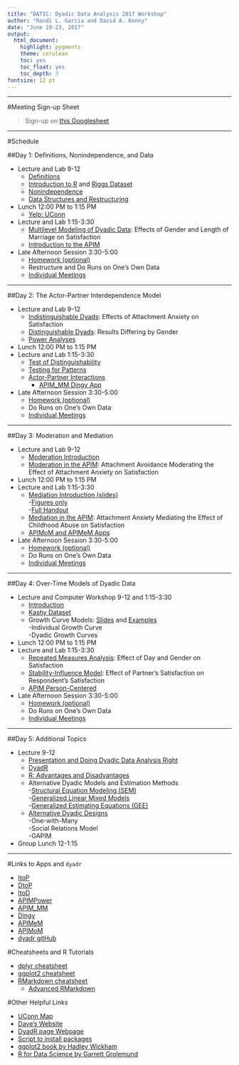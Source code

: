 ---
title: "DATIC: Dyadic Data Analysis 2017 Workshop"
author: "Randi L. Garcia and David A. Kenny"
date: "June 19-23, 2017"
output:
  html_document:
    highlight: pygments
    theme: cerulean
    toc: yes
    toc_float: yes
    toc_depth: 3
fontsize: 12 pt
---
    
***
#Meeting Sign-up Sheet

  > Sign-up on [this Googlesheet](https://docs.google.com/spreadsheets/d/1enfIHEKDqw5wALxG3Qb140dnBXc74VRTc2Pr-oefLQo/edit?usp=sharing)  

***

#Schedule

##Day 1:  Definitions, Nonindependence, and Data  

  + Lecture and Lab 9-12
    - [Definitions](Definitions.pdf)
    - [Introduction to R](Intro_to_R_and_the_Data.html) and [Riggs Dataset](Riggs Codebook.pdf)
    - [Nonindependence](Nonindependence.pdf)
    - [Data Structures and Restructuring](Data_Structures.pdf)
  + Lunch 12:00 PM to 1:15 PM  
    - [Yelp: UConn](https://www.yelp.com/search?cflt=restaurants&find_near=university-of-connecticut-storrs-2)
  + Lecture and Lab 1:15-3:30
    - [Multilevel Modeling of Dyadic Data](MLM.html): Effects of Gender and Length of Marriage on Satisfaction
    - [Introduction to the APIM](APIM.pdf)
  + Late Afternoon Session 3:30-5:00
    - [Homework (optional)](Day 1_QUESTIONS.pdf)
    - Restructure and Do Runs on One's Own Data
    - [Individual Meetings](https://docs.google.com/spreadsheets/d/1enfIHEKDqw5wALxG3Qb140dnBXc74VRTc2Pr-oefLQo/edit?usp=sharing)

***

##Day 2: The Actor-Partner Interdependence Model

  + Lecture and Lab 9-12
    - [Indistinguishable Dyads](Indistinguishable.html): Effects of Attachment Anxiety on Satisfaction
    - [Distinguishable Dyads](Distinguishable.html): Results Differing by Gender
    - [Power Analyses](Power.pdf)
  + Lunch 12:00 PM to 1:15 PM  
  + Lecture and Lab 1:15-3:30
    - [Test of Distinguishability](Test_for_Distinguishability.html)
    - [Testing for Patterns](Patterns.html)
    - [Actor-Partner Interactions](Actor-Partner_Interactions.html)
	  - [APIM_MM Dingy App](Dingy_Output.pdf)
  + Late Afternoon Session 3:30-5:00
    - [Homework (optional)](Day 2_QUESTIONS.pdf)
    - Do Runs on One's Own Data
    - [Individual Meetings](https://docs.google.com/spreadsheets/d/1enfIHEKDqw5wALxG3Qb140dnBXc74VRTc2Pr-oefLQo/edit?usp=sharing)

***

##Day 3: Moderation and Mediation

  + Lecture and Lab 9-12
    - [Moderation Introduction](Moderation of the APIM.pdf)
    - [Moderation in the APIM](Moderation_in_the_APIM.html): Attachment Avoidance Moderating the Effect of Attachment Anxiety on Satisfaction
  + Lunch 12:00 PM to 1:15 PM  
  + Lecture and Lab 1:15-3:30
    - [Mediation Introduction (slides)](Mediation of the APIM.pdf)  
      -[Figures only](Mediation_BONUS_figures.html)  
      -[Full Handout](Mediation_handout.pdf)
    - [Mediation in the APIM](Mediation_in_the_APIM.html): Attachment Anxiety Mediating the Effect of Childhood Abuse on Satisfaction  
    - [APIMoM and APIMeM Apps](APIMeMoM.pdf)	
  + Late Afternoon Session 3:30-5:00
    - [Homework (optional)](Day 3_QUESTIONS.pdf)
    - Do Runs on One's Own Data
    - [Individual Meetings](https://docs.google.com/spreadsheets/d/1enfIHEKDqw5wALxG3Qb140dnBXc74VRTc2Pr-oefLQo/edit?usp=sharing)

***

##Day 4: Over-Time Models of Dyadic Data

  + Lecture and Computer Workshop 9-12 and 1:15-3:30
    - [Introduction](Over Time_Intro.pdf)
    - [Kashy Dataset](Kashy Codebook.pdf)
    - Growth Curve Models: [Slides](Growth Curve.pdf) and [Examples](Growth_Curve_Modeling.html)  
      -Individual Growth Curve  
      -Dyadic Growth Curves  
  + Lunch 12:00 PM to 1:15 PM  
  + Lecture and Lab 1:15-3:30
    - [Repeated Measures Analysis](Repeated_Measures.html): Effect of Day and Gender on Satisfaction	
    - [Stability-Influence Model](Stability-Influence_Model.html): Effect of Partner's Satisfaction on Respondent's Satisfaction 
    - [APIM Person-Centered](APIM_OverTime.html)
  + Late Afternoon Session 3:30-5:00
    - [Homework (optional)](Day 4_QUESTIONS.pdf)
    - Do Runs on One's Own Data
    - [Individual Meetings](https://docs.google.com/spreadsheets/d/1enfIHEKDqw5wALxG3Qb140dnBXc74VRTc2Pr-oefLQo/edit?usp=sharing) 

***

##Day 5: Additional Topics

  + Lecture 9-12
    - [Presentation and Doing Dyadic Data Analysis Right](Presentation.pdf)
    - [DyadR](https://github.com/RandiLGarcia/dyadr)
    - [R: Advantages and Disadvantages](Advantages and Disadvantages of R.pdf)
    - Alternative Dyadic Models and Estimation Methods  
      -[Structural Equation Modeling (SEM)](CommonFateModel.html)  
      -[Generalized Linear Mixed Models](Generalized_Linear_Mixed_Models___GEE.html)  
      -[Generalized Estimating Equations (GEE)](Generalized_Linear_Mixed_Models___GEE.html)  
    - [Alternative Dyadic Designs](designs.pdf)  
      -One-with-Many  
      -Social Relations Model  
      -GAPIM  
  + Group Lunch 12-1:15

***

#Links to Apps and `dyadr`

  + [ItoP](https://davidakenny.shinyapps.io/ItoP/)
  + [DtoP](https://davidakenny.shinyapps.io/DtoP/)
  + [ItoD](https://davidakenny.shinyapps.io/ItoD/)
  + [APIMPower](https://robert-a-ackerman.shinyapps.io/APIMPowerRdis/)
  + [APIM_MM](https://davidakenny.shinyapps.io/APIM_MM/)
  + [Dingy](https://davidakenny.shinyapps.io/Dingy/)
  + [APIMeM](https://davidakenny.shinyapps.io/APIMeM/)
  + [APIMoM](https://davidakenny.shinyapps.io/APIMoM/)
  + [dyadr gitHub](https://github.com/RandiLGarcia/dyadr)

#Cheatsheets and R Tutorials

  + [dplyr cheatsheet](https://www.rstudio.com/wp-content/uploads/2015/02/data-wrangling-cheatsheet.pdf)
  + [ggplot2 cheatsheet](https://www.rstudio.com/wp-content/uploads/2016/11/ggplot2-cheatsheet-2.1.pdf)
  + [RMarkdown cheatsheet](https://www.rstudio.com/wp-content/uploads/2016/03/rmarkdown-cheatsheet-2.0.pdf)  
    - [Advanced RMarkdown](http://rmarkdown.rstudio.com/authoring_pandoc_markdown.html)
    
#Other Helpful Links

  + [UConn Map](http://maps.uconn.edu/index.php)
  + [Dave's Website](http://davidakenny.net/index.htm)
  + [DyadR page Webpage](http://davidakenny.net/DyadR/DyadRweb.htm)
  + [Script to install packages](install-packages.pdf)
  + [ggplot2 book by Hadley Wickham](http://ms.mcmaster.ca/~bolker/misc/ggplot2-book.pdf)
  + [R for Data Science by Garrett Grolemund](http://r4ds.had.co.nz/index.html)

